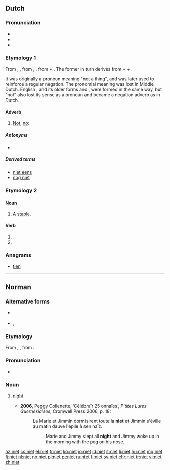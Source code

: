 ==Dutch==

===Pronunciation===
* {{rhymes|it|lang=nl}}
* {{audio|Nl-niet.ogg|audio|lang=nl}}
* {{IPA|/nit/|lang=nl}}

===Etymology 1===
From {{etyl|dum|nl}} {{term|niwet|lang=dum}}, {{term|niet|lang=dum}}, from {{etyl|odt|nl}} {{m|odt|*niowiht}}, {{term|niewiht|lang=odt}}, from {{term|nio||never|lang=odt}} + {{term|wiht||thing, creature|lang=odt}}. The former in turn derives from {{etyl|gem-pro|nl}} {{m|gem-pro|*ne||not}} + {{m|gem-pro|*aiw-||ever}} + {{m|gem-pro|*wiht-||thing}}.

It was originally a pronoun meaning "not a thing", and was later used to reinforce a regular negation. The pronomial meaning was lost in Middle Dutch. English {{term|not|lang=en}}, and its older forms {{term|naught|lang=en}} and {{term|nought|lang=en}}, were formed in the same way, but "not" also lost its sense as a pronoun and became a negation adverb as in Dutch.

====Adverb====
{{nl-adv}}

# [[not|Not]], [[no]]: {{non-gloss definition|used to express negation.}}
#: {{usex|'''Niet''' storen!|t=Do '''not''' disturb!|lang=nl}}
#: {{usex|Dat is '''niet''' waar.|t=That is '''not''' true.|lang=nl}}

=====Antonyms=====
* {{l|nl|wel}}

=====Derived terms=====
* [[niet eens]]
* [[nog niet]]

===Etymology 2===
{{rfe|lang=nl}}

====Noun====
{{nl-noun|f|-en|nietje}}

# A [[staple]].

====Verb====
{{nl-verb-form}}

# {{nl-verb form of|p=123|n=sg|t=pres|m=ind|nieten}}
# {{nl-verb form of|m=imp|nieten}}

===Anagrams===
* [[tien#Dutch|tien]]

----

==Norman==
{{wikipedia|lang=nrf}}
===Alternative forms===
* {{l|nrf|nyit}} {{qualifier|continental Normandy}}
* {{l|nrf|gniet}}, {{l|nrf|gniaette}} {{qualifier|Guernsey}}

===Etymology===
From {{etyl|fro|nrf}} {{m|fro|noit}}, {{m|fro|nuit}}, from {{etyl|la|nrf}} {{m|la|nox}}.

===Pronunciation===
* {{audio|Jer-niet.ogg|Audio (Jersey)|lang=nrf}}

===Noun===
{{nrf-noun|f}}

# {{label|nrf|Jersey|Guernsey}} [[night]]
#* '''2006''', Peggy Collenette, ‘Célébraïr 25 onnaïes’, ''P'tites Lures Guernésiaises'', Cromwell Press 2006, p. 18:
#*: La Marie et Jimmin dormisirent toute la '''niet''' et Jimmin s'éville au matin dauve l'épile à sen naïz.
#*:: Marie and Jimmy slept all '''night''' and Jimmy woke up in the morning with the peg on his nose.

{{catlangcode|nrf|Time}}

[[az:niet]]
[[cs:niet]]
[[el:niet]]
[[fr:niet]]
[[ko:niet]]
[[io:niet]]
[[id:niet]]
[[it:niet]]
[[li:niet]]
[[hu:niet]]
[[mg:niet]]
[[fj:niet]]
[[nl:niet]]
[[no:niet]]
[[pl:niet]]
[[pt:niet]]
[[ru:niet]]
[[fi:niet]]
[[sv:niet]]
[[chr:niet]]
[[tr:niet]]
[[vi:niet]]
[[zh:niet]]